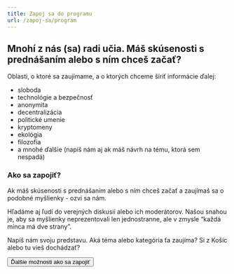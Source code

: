 ```yaml
---
title: Zapoj sa do programu
url: /zapoj-sa/program
---
```



## Mnohí z nás (sa) radi učia. Máš skúsenosti s prednášaním alebo s ním chceš začať?

Oblasti, o ktoré sa zaujímame, a o ktorých chceme šíriť informácie ďalej:

- sloboda
- technológie a bezpečnosť
- anonymita
- decentralizácia
- politické umenie
- kryptomeny
- ekológia
- filozofia
- a mnohé ďalšie (napíš nám aj ak máš návrh na tému, ktorá sem nespadá)

### Ako sa zapojiť?

Ak máš skúsenosti s prednášaním alebo s ním chceš začať a zaujímaš sa o podobné myšlienky - ozvi sa nám.

Hľadáme aj ľudí do verejných diskusií alebo ich moderátorov. Našou snahou je, aby sa myšlienky neprezentovali len jednostranne, ale v zmysle “každá minca má dve strany”.

<FormJoin category="Pomoc s programom">
  Napíš nám svoju predstavu. Aká téma alebo kategória ťa zaujíma? Si z Košíc
  alebo tu vieš dochádzať?
</FormJoin>

<Button to="/zapoj-sa">Ďalšie možnosti ako sa zapojiť</Button>
